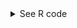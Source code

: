 <details><summary>See R code</summary>

```r
#| include: false
source(here::here("highest-grossing-tours-r.R"))
```

::: {.callout-tip}

```r
annual_hi_gross_tours <-
  ind_html[[9]] |>
  clean_names()
```

```r
annual_hi_gross_tours_clean <-
  annual_hi_gross_tours |>
  dplyr::mutate(across(
    c(adjusted_gross_in_2022_dollar,
      actual_gross),
    ~ as.numeric(str_replace_all(.x, "[$,]", ""))
  ),
  year = lubridate::ymd(year, truncated = 2L),
  decade = as.factor(floor_date(year, years(10)))) |> 
  add_row(artist = "Taylor Swift",
          tour_title = "The Eras Tour (Expected)",
          year = lubridate::date("2023-01-01"),
          shows = 146,
          adjusted_gross_in_2022_dollar = 1400000000,
          decade = "2020-01-01",
          .before = 1)
```

```r
#| results: hide
#| out.width: 400px
#| dpi: 300
#| fig.show: hide
#| fig.path: "../images/"
#| label: annual-highest-grossing-tours-bar
annual_hi_gross_tours_clean |>
  ggplot(aes(
    x = year,
    y = adjusted_gross_in_2022_dollar,
    fill = decade
  )) +
  geom_bar(stat = "identity") +
  geom_smooth(aes(group = decade)) +
  scale_size(range = c(0, 4)) +
  theme_minimal() +
  theme(
    text = element_text(size = 9,
                        family = "lato"),
    title = element_text(size = 16,
                         family = "abril-fatface"),
    panel.background = element_blank(),
    axis.ticks.x = element_blank(),
    axis.text.x = element_blank(),
    axis.title.x = element_blank(),
    axis.title.y = element_blank()) +
  geom_text(aes(label = tour_title),
            family = "lato",
            vjust = -2.5,
            angle = 45,
            size = 2) +
  labs(title = "Annual highest-grossing tours")
```

```r
#| results: hide
#| out.width: 400px
#| dpi: 300
#| fig.show: hide
#| fig.path: "../images/"
#| label: num-shows-vs-income
annual_hi_gross_tours_clean |>
  ggplot(aes(
    x = shows,
    y = adjusted_gross_in_2022_dollar,
    fill = decade
  )) +
  geom_point(alpha = 0.5,
             shape = 21,
             color = "black") +
  scale_size(range = c(0, 4)) +
  scale_fill_viridis(discrete = TRUE,
                     guide = FALSE,
                     option = "A") +
  theme_minimal() +
  theme(
    legend.position = "none",
    text = element_text(size = 9,
                        family = "lato"),
    title = element_text(size = 16,
                         family = "abril-fatface"),
    panel.background = element_blank(),
    axis.ticks.x = element_blank(),
    axis.title.x = element_blank(),
    axis.title.y = element_blank()
  ) +
  labs(title = "Number of shows vs. income")
```

:::
</details>